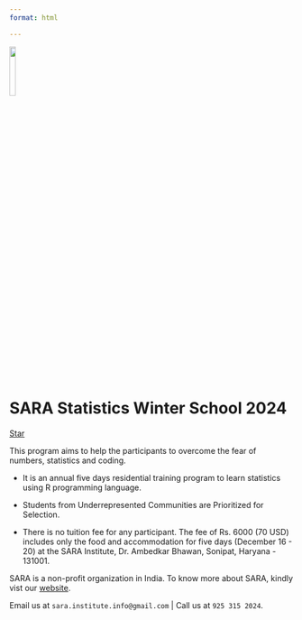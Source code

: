 ```yaml
---
format: html

---
```


![](images/logo-sara.png){fig-align="center" width="15%"}

# SARA Statistics Winter School 2024

<span style="text-shadow: none;"><a class="github-button" href="https://github.com/sara-institute/course-stats" data-icon="octicon-star" data-size="large" data-show-count="true" aria-label="Star this on GitHub">Star</a><script async defer src="https://buttons.github.io/buttons.js"></script></span>

This program aims to help the participants to overcome the fear of numbers, statistics and coding.

- It is an annual five days residential training program to learn statistics using R programming language. 

- Students from Underrepresented Communities are Prioritized for Selection. 

- There is no tuition fee for any participant. The fee of Rs. 6000 (70 USD) includes only the food and accommodation for five days (December 16 - 20) at the SARA Institute, Dr. Ambedkar Bhawan, Sonipat, Haryana - 131001.

SARA is a non-profit organization in India. To know more about SARA, kindly vist our [website](https://sara-edu.netlify.app/).

Email us at `sara.institute.info@gmail.com` | Call us at `925 315 2024`.